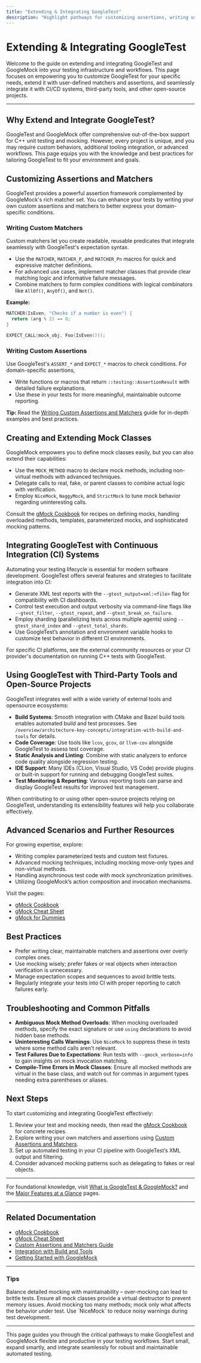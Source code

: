 ```yaml
---
title: "Extending & Integrating GoogleTest"
description: "Highlight pathways for customizing assertions, writing user-defined matchers, integrating with CI systems, and using GoogleTest with third-party tools or other open-source projects. Point to related projects and documentation for advanced scenarios."
---
```


# Extending & Integrating GoogleTest

Welcome to the guide on extending and integrating GoogleTest and GoogleMock into your testing infrastructure and workflows. This page focuses on empowering you to customize GoogleTest for your specific needs, extend it with user-defined matchers and assertions, and seamlessly integrate it with CI/CD systems, third-party tools, and other open-source projects.

---

## Why Extend and Integrate GoogleTest?

GoogleTest and GoogleMock offer comprehensive out-of-the-box support for C++ unit testing and mocking. However, every project is unique, and you may require custom behaviors, additional tooling integration, or advanced workflows. This page equips you with the knowledge and best practices for tailoring GoogleTest to fit your environment and goals.

## Customizing Assertions and Matchers

GoogleTest provides a powerful assertion framework complemented by GoogleMock's rich matcher set. You can enhance your tests by writing your own custom assertions and matchers to better express your domain-specific conditions.

### Writing Custom Matchers

Custom matchers let you create readable, reusable predicates that integrate seamlessly with GoogleTest's expectation syntax.

- Use the `MATCHER`, `MATCHER_P`, and `MATCHER_Pn` macros for quick and expressive matcher definitions.
- For advanced use cases, implement matcher classes that provide clear matching logic and informative failure messages.
- Combine matchers to form complex conditions with logical combinators like `AllOf()`, `AnyOf()`, and `Not()`.

**Example:**
```cpp
MATCHER(IsEven, "Checks if a number is even") {
  return (arg % 2) == 0;
}

EXPECT_CALL(mock_obj, Foo(IsEven()));
```

### Writing Custom Assertions

Use GoogleTest's `ASSERT_*` and `EXPECT_*` macros to check conditions. For domain-specific assertions,

- Write functions or macros that return `::testing::AssertionResult` with detailed failure explanations.
- Use these in your tests for more meaningful, maintainable outcome reporting.

**Tip:** Read the [Writing Custom Assertions and Matchers](https://google.github.io/googletest/guides/custom_assertions_and_matchers.html) guide for in-depth examples and best practices.

## Creating and Extending Mock Classes

GoogleMock empowers you to define mock classes easily, but you can also extend their capabilities:

- Use the `MOCK_METHOD` macro to declare mock methods, including non-virtual methods with advanced techniques.
- Delegate calls to real, fake, or parent classes to combine actual logic with verification.
- Employ `NiceMock`, `NaggyMock`, and `StrictMock` to tune mock behavior regarding uninteresting calls.

Consult the [gMock Cookbook](https://google.github.io/googletest/gmock_cook_book.html) for recipes on defining mocks, handling overloaded methods, templates, parameterized mocks, and sophisticated mocking patterns.

## Integrating GoogleTest with Continuous Integration (CI) Systems

Automating your testing lifecycle is essential for modern software development. GoogleTest offers several features and strategies to facilitate integration into CI:

- Generate XML test reports with the `--gtest_output=xml:<file>` flag for compatibility with CI dashboards.
- Control test execution and output verbosity via command-line flags like `--gtest_filter`, `--gtest_repeat`, and `--gtest_break_on_failure`.
- Employ sharding (parallelizing tests across multiple agents) using `--gtest_shard_index` and `--gtest_total_shards`.
- Use GoogleTest’s annotation and environment variable hooks to customize test behavior in different CI environments.

For specific CI platforms, see the external community resources or your CI provider's documentation on running C++ tests with GoogleTest.

## Using GoogleTest with Third-Party Tools and Open-Source Projects

GoogleTest integrates well with a wide variety of external tools and opensource ecosystems:

- **Build Systems**: Smooth integration with CMake and Bazel build tools enables automated build and test processes. See `/overview/architecture-key-concepts/integration-with-build-and-tools` for details.
- **Code Coverage**: Use tools like `lcov`, `gcov`, or `llvm-cov` alongside GoogleTest to assess test coverage.
- **Static Analysis and Linting**: Combine with static analyzers to enforce code quality alongside regression testing.
- **IDE Support**: Many IDEs (CLion, Visual Studio, VS Code) provide plugins or built-in support for running and debugging GoogleTest suites.
- **Test Monitoring & Reporting**: Various reporting tools can parse and display GoogleTest results for improved test management.

When contributing to or using other open-source projects relying on GoogleTest, understanding its extensibility features will help you collaborate effectively.

## Advanced Scenarios and Further Resources

For growing expertise, explore:

- Writing complex parameterized tests and custom test fixtures.
- Advanced mocking techniques, including mocking move-only types and non-virtual methods.
- Handling asynchronous test code with mock synchronization primitives.
- Utilizing GoogleMock’s action composition and invocation mechanisms.

Visit the pages:

- [gMock Cookbook](https://google.github.io/googletest/gmock_cook_book.html)
- [gMock Cheat Sheet](https://google.github.io/googletest/gmock_cheat_sheet.html)
- [gMock for Dummies](https://google.github.io/googletest/gmock_for_dummies.html)

## Best Practices

- Prefer writing clear, maintainable matchers and assertions over overly complex ones.
- Use mocking wisely; prefer fakes or real objects when interaction verification is unnecessary.
- Manage expectation scopes and sequences to avoid brittle tests.
- Regularly integrate your tests into CI with proper reporting to catch failures early.

## Troubleshooting and Common Pitfalls

- **Ambiguous Mock Method Overloads**: When mocking overloaded methods, specify the exact signature or use `using` declarations to avoid hidden base methods.
- **Uninteresting Calls Warnings**: Use `NiceMock` to suppress these in tests where some method calls aren’t relevant.
- **Test Failures Due to Expectations**: Run tests with `--gmock_verbose=info` to gain insights on mock invocation matching.
- **Compile-Time Errors in Mock Classes**: Ensure all mocked methods are virtual in the base class, and watch out for commas in argument types needing extra parentheses or aliases.

## Next Steps

To start customizing and integrating GoogleTest effectively:

1. Review your test and mocking needs, then read the [gMock Cookbook](https://google.github.io/googletest/gmock_cook_book.html) for concrete recipes.
2. Explore writing your own matchers and assertions using [Custom Assertions and Matchers](https://google.github.io/googletest/guides/custom_assertions_and_matchers.html).
3. Set up automated testing in your CI pipeline with GoogleTest’s XML output and filtering.
4. Consider advanced mocking patterns such as delegating to fakes or real objects.

---

For foundational knowledge, visit [What is GoogleTest & GoogleMock?](overview/introduction-core-value/what-is-googletest) and the [Major Features at a Glance](overview/features-workflows/main-features) pages.

---

## Related Documentation

- [gMock Cookbook](https://google.github.io/googletest/gmock_cook_book.html)
- [gMock Cheat Sheet](https://google.github.io/googletest/gmock_cheat_sheet.html)
- [Custom Assertions and Matchers Guide](https://google.github.io/googletest/guides/custom_assertions_and_matchers.html)
- [Integration with Build and Tools](overview/architecture-key-concepts/integration-with-build-and-tools)
- [Getting Started with GoogleMock](guides/getting-started-workflows/mocking-basics)

---

### Tips

<Tip>
Balance detailed mocking with maintainability – over-mocking can lead to brittle tests.
</Tip>

<Note>
Ensure all mock classes provide a virtual destructor to prevent memory issues.
</Note>

<Warning>
Avoid mocking too many methods; mock only what affects the behavior under test.
</Warning>

<Info>
Use `NiceMock` to reduce noisy warnings during test development.
</Info>

---

This page guides you through the critical pathways to make GoogleTest and GoogleMock flexible and productive in your testing workflows. Start small, expand smartly, and integrate seamlessly for robust and maintainable automated testing.
